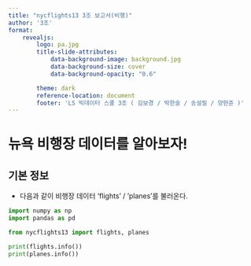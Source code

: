 ```yaml
---
title: "nycflights13 3조 보고서(비행)"
author: '3조'
format:
    revealjs:
        logo: pa.jpg
        title-slide-attributes:
            data-background-image: background.jpg
            data-background-size: cover
            data-background-opacity: "0.6"

        theme: dark
        reference-location: document
        footer: 'LS 빅데이터 스쿨 3조 ( 김보경 / 박한슬 / 송설필 / 양현준 )'
---
```


# 뉴욕 비행장 데이터를 알아보자!
## 기본 정보

* 다음과 같이 비행장 데이터 'flights' / 'planes'를 불러온다.

```python
import numpy as np
import pandas as pd

from nycflights13 import flights, planes

print(flights.info())
print(planes.info())

```


